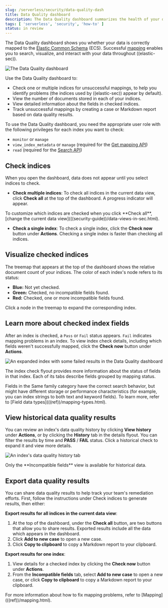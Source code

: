 ```yaml
---
slug: /serverless/security/data-quality-dash
title: Data Quality dashboard
description: The Data Quality dashboard summarizes the health of your data ingest pipeline.
tags: [ 'serverless', 'security', 'how-to' ]
status: in review
---
```


<DocBadge template="technical preview" />
<div id="data-quality-dash"></div>

The Data Quality dashboard shows you whether your data is correctly mapped to the [Elastic Common Schema](https://www.elastic.co/guide/en/ecs/current/ecs-reference.html) (ECS). Successful [mapping](((ref))/mapping.html) enables you to search, visualize, and interact with your data throughout ((elastic-sec)).

![The Data Quality dashboard](../images/data-quality-dash/-dashboards-data-qual-dash.png)

Use the Data Quality dashboard to:

* Check one or multiple indices for unsuccessful mappings, to help you identify problems (the indices used by ((elastic-sec)) appear by default).
* View the number of documents stored in each of your indices.
* View detailed information about the fields in checked indices.
* Track unsuccessful mappings by creating a case or Markdown report based on data quality results.

<DocCallOut title="Requirements">

To use the Data Quality dashboard, you need the appropriate user role with the following privileges for each index you want to check:

* `monitor` or `manage`
* `view_index_metadata` or `manage` (required for the [Get mapping API](((ref))/indices-get-mapping.html))
* `read` (required for the [Search API](((ref))/search-search.html))

</DocCallOut>

<div id="data-quality-dash-check-indices"></div>

## Check indices
When you open the dashboard, data does not appear until you select indices to check.

* **Check multiple indices**: To check all indices in the current data view, click **Check all** at the top of the dashboard. A progress indicator will appear.

<DocCallOut title="Important" color="warning">
To customize which indices are checked when you click **Check all**, [change the current data view](((security-guide))/data-views-in-sec.html).
</DocCallOut>

* **Check a single index**: To check a single index, click the **Check now** button under **Actions**. Checking a single index is faster than checking all indices.

## Visualize checked indices
The treemap that appears at the top of the dashboard shows the relative document count of your indices. The color of each index's node refers to its status:

* **Blue:** Not yet checked.
* **Green:** Checked, no incompatible fields found.
* **Red:** Checked, one or more incompatible fields found.

Click a node in the treemap to expand the corresponding index.

## Learn more about checked index fields
After an index is checked, a `Pass` or `Fail` status appears. `Fail` indicates mapping problems in an index. To view index check details, including which fields weren't successfully mapped, click the **Check now** button under **Actions**.

![An expanded index with some failed results in the Data Quality dashboard](../images/data-quality-dash/-dashboards-data-qual-dash-detail.png)

The index check flyout provides more information about the status of fields in that index. Each of its tabs describe fields grouped by mapping status.

<DocCallOut title="Note">
Fields in the Same family category have the correct search behavior, but might have different storage or performance characteristics (for example, you can index strings to both text and keyword fields). To learn more, refer to [Field data types](((ref))/mapping-types.html).
</DocCallOut>

## View historical data quality results 

You can review an index's data quality history by clicking **View history** under **Actions**, or by clicking the **History** tab in the details flyout. You can filter the results by time and **PASS** / **FAIL** status. Click a historical check to expand it and view more details.

![An index's data quality history tab](../images/data-quality-dash/history-tab.png)

<DocCallOut title="Note">
Only the **Incompatible fields** view is available for historical data.
</DocCallOut>

## Export data quality results

You can share data quality results to help track your team's remediation efforts. First, follow the instructions under <DocLink slug="/serverless/security/data-quality-dash" section="check-indices">Check indices</DocLink> to generate results, then either:

**Export results for all indices in the current data view**:

1. At the top of the dashboard, under the **Check all** button, are two buttons that allow you to share results. Exported results include all the data which appears in the dashboard.
1. Click **Add to new case** to open a new <DocLink slug="/serverless/security/cases-overview">case</DocLink>.
1. Click **Copy to clipboard** to copy a Markdown report to your clipboard.

**Export results for one index**:

1. View details for a checked index by clicking the **Check now** button under **Actions**.
1. From the **Incompatible fields** tab, select **Add to new case** to open a new <DocLink slug="/serverless/security/cases-overview">case</DocLink>, or click **Copy to clipboard** to copy a Markdown report to your clipboard.

<DocCallOut title="Note">
For more information about how to fix mapping problems, refer to [Mapping](((ref))/mapping.html).
</DocCallOut>

